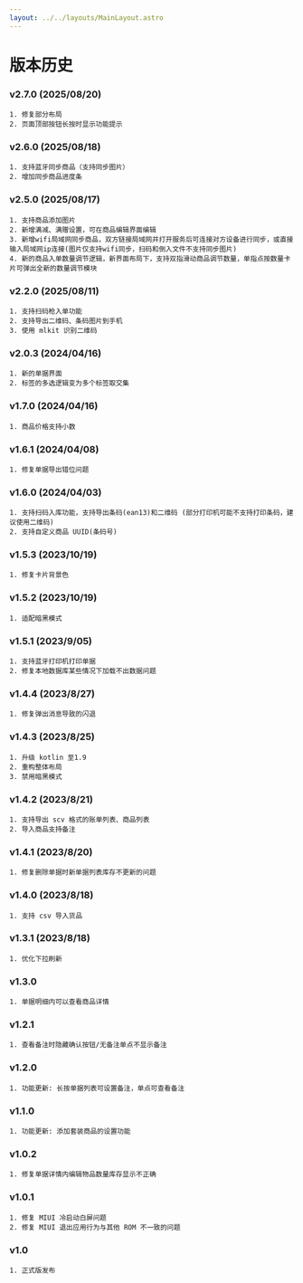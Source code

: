 ```yaml
---
layout: ../../layouts/MainLayout.astro
---
```


# 版本历史

### v2.7.0 (2025/08/20)

    1. 修复部分布局
    2. 页面顶部按钮长按时显示功能提示

### v2.6.0 (2025/08/18)

    1. 支持蓝牙同步商品（支持同步图片）
    2. 增加同步商品进度条

### v2.5.0 (2025/08/17)

    1. 支持商品添加图片
    2. 新增满减、满赠设置，可在商品编辑界面编辑
    3. 新增wifi局域网同步商品，双方链接局域网并打开服务后可连接对方设备进行同步，或直接输入局域网ip连接(图片仅支持wifi同步，扫码和倒入文件不支持同步图片)
    4. 新的商品入单数量调节逻辑，新界面布局下，支持双指滑动商品调节数量，单指点按数量卡片可弹出全新的数量调节模块

### v2.2.0 (2025/08/11)

    1. 支持扫码枪入单功能
    2. 支持导出二维码、条码图片到手机
    3. 使用 mlkit 识别二维码

### v2.0.3 (2024/04/16)

    1. 新的单据界面
    2. 标签的多选逻辑变为多个标签取交集

### v1.7.0 (2024/04/16)

    1. 商品价格支持小数

### v1.6.1 (2024/04/08)

    1. 修复单据导出错位问题

### v1.6.0 (2024/04/03)

    1. 支持扫码入库功能，支持导出条码(ean13)和二维码 (部分打印机可能不支持打印条码，建议使用二维码)
    2. 支持自定义商品 UUID(条码号)

### v1.5.3 (2023/10/19)

    1. 修复卡片背景色

### v1.5.2 (2023/10/19)

    1. 适配暗黑模式

### v1.5.1 (2023/9/05)

    1. 支持蓝牙打印机打印单据
    2. 修复本地数据库某些情况下加载不出数据问题

### v1.4.4 (2023/8/27)

    1. 修复弹出消息导致的闪退

### v1.4.3 (2023/8/25)

    1. 升级 kotlin 至1.9
    2. 重构整体布局
    3. 禁用暗黑模式

### v1.4.2 (2023/8/21)

    1. 支持导出 scv 格式的账单列表、商品列表
    2. 导入商品支持备注

### v1.4.1 (2023/8/20)

    1. 修复删除单据时新单据列表库存不更新的问题

### v1.4.0 (2023/8/18)

    1. 支持 csv 导入货品

### v1.3.1 (2023/8/18)

    1. 优化下拉刷新

### v1.3.0

    1. 单据明细内可以查看商品详情

### v1.2.1

    1. 查看备注时隐藏确认按钮/无备注单点不显示备注

### v1.2.0

    1. 功能更新: 长按单据列表可设置备注，单点可查看备注

### v1.1.0

    1. 功能更新: 添加套装商品的设置功能

### v1.0.2

    1. 修复单据详情内编辑物品数量库存显示不正确

### v1.0.1

    1. 修复 MIUI 冷启动白屏问题
    2. 修复 MIUI 退出应用行为与其他 ROM 不一致的问题

### v1.0

    1. 正式版发布
